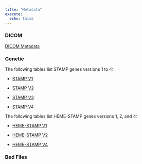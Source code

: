 ```yaml
---
title: "Metadata"
execute:
  echo: false
---
```



### DICOM 

[DICOM Metadata](dicom_data_dict/dicom_data_dictionary.qmd)

### Genetic

The following tables list STAMP genes versions 1 to 4:

* [STAMP V1](stamp_data_dict/stamp_all_versions.qmd#stamp-v1)

* [STAMP V2](stamp_data_dict/stamp_all_versions.qmd#stamp-v2)

* [STAMP V3](stamp_data_dict/stamp_all_versions.qmd#stamp-v3)

* [STAMP V4](stamp_data_dict/stamp_all_versions.qmd#stamp-v4)

The following tables list HEME-STAMP genes versions 1, 2, and 4:

* [HEME-STAMP V1](stamp_data_dict/heme_stamp_all_versions.qmd#heme-stamp-v1)

* [HEME-STAMP V2](stamp_data_dict/heme_stamp_all_versions.qmd#heme-stamp-v2)

* [HEME-STAMP V4](stamp_data_dict/heme_stamp_all_versions.qmd#heme-stamp-v4)

### Bed Files

